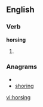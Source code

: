 ==English==

===Verb===
'''horsing'''

# {{present participle of|[[horse]]}}

===Anagrams===
* {{alphagram|ghinors}}
* [[shoring#English|shoring]]

[[vi:horsing]]